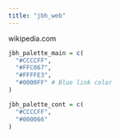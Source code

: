 ```yaml
---
title: "jbh_web"
---
```

wikipedia.com
```r
jbh_palette_main = c(
  "#CCCCFF",
  "#FFC067",
  "#FFFFE3",
  "#0000FF" # Blue link color
)

jbh_palette_cont = c(
  "#CCCCFF",
  "#000066" 
)
```
